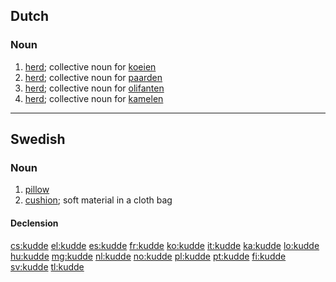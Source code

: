 ==Dutch==

===Noun===
{{nl-noun|f|kuddes|pl2=kudden|kuddetje}}

# [[herd]]; collective noun for [[koe]]ien
# [[herd]]; collective noun for [[paard]]en
# [[herd]]; collective noun for [[olifant]]en
# [[herd]]; collective noun for [[kameel|kamelen]]

----

==Swedish==

===Noun===
{{sv-noun|g=c}}

# [[pillow]]
# [[cushion]]; soft material in a cloth bag

====Declension====
{{sv-noun-reg-ar|2=kudd}}

[[cs:kudde]]
[[el:kudde]]
[[es:kudde]]
[[fr:kudde]]
[[ko:kudde]]
[[it:kudde]]
[[ka:kudde]]
[[lo:kudde]]
[[hu:kudde]]
[[mg:kudde]]
[[nl:kudde]]
[[no:kudde]]
[[pl:kudde]]
[[pt:kudde]]
[[fi:kudde]]
[[sv:kudde]]
[[tl:kudde]]